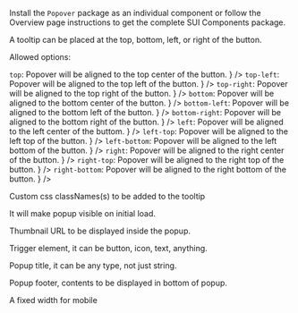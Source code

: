 
<Section contained={true} style={{ paddingTop: 0, paddingBottom: 0 }}>
	<p>
		Install the <Code small={true}>Popover</Code> package as an individual
		component or follow the Overview page instructions to get the complete
		SUI Components package.
	</p>
</Section>

<Section title="Props" border={true}>
		<Section
			title={{ content: 'position', tag: 'string', small: true }}
			style={{ paddingTop: 10, paddingLeft: 20, paddingRight: 0 }}
		>
			<p>
				A tooltip can be placed at the top, bottom, left, or right of the
				button.
			</p>
			<p>Allowed options:</p>
			<List>
				<span
					label={
						<>
							<Code small={true}>top</Code>: Popover will be aligned
							to the top center of the button.
						</>
					}
				/>
				<span
					label={
						<>
							<Code small={true}>top-left</Code>: Popover will be
							aligned to the top left of the button.
						</>
					}
				/>
				<span
					label={
						<>
							<Code small={true}>top-right</Code>: Popover will be
							aligned to the top right of the button.
						</>
					}
				/>
				<span
					label={
						<>
							<Code small={true}>bottom</Code>: Popover will be
							aligned to the bottom center of the button.
						</>
					}
				/>
				<span
					label={
						<>
							<Code small={true}>bottom-left</Code>: Popover will be
							aligned to the bottom left of the button.
						</>
					}
				/>
				<span
					label={
						<>
							<Code small={true}>bottom-right</Code>: Popover will be
							aligned to the bottom right of the button.
						</>
					}
				/>
				<span
					label={
						<>
							<Code small={true}>left</Code>: Popover will be aligned
							to the left center of the buttom.
						</>
					}
				/>
				<span
					label={
						<>
							<Code small={true}>left-top</Code>: Popover will be
							aligned to the left top of the button.
						</>
					}
				/>
				<span
					label={
						<>
							<Code small={true}>left-bottom</Code>: Popover will be
							aligned to the left bottom of the button.
						</>
					}
				/>
				<span
					label={
						<>
							<Code small={true}>right</Code>: Popover will be aligned
							to the right center of the button.
						</>
					}
				/>
				<span
					label={
						<>
							<Code small={true}>right-top</Code>: Popover will be
							aligned to the right top of the button.
						</>
					}
				/>
				<span
					label={
						<>
							<Code small={true}>right-bottom</Code>: Popover will be
							aligned to the right bottom of the button.
						</>
					}
				/>
			</List>
		</Section>
		<Section
			title={{ content: 'className', tag: 'string', small: true }}
			style={{ paddingTop: 0, paddingLeft: 20, paddingRight: 0 }}
		>
			<p>Custom css classNames(s) to be added to the tooltip</p>
		</Section>
		<Section
			title={{ content: 'isOpen', tag: 'boolean', small: true }}
			style={{ paddingTop: 0, paddingLeft: 20, paddingRight: 0 }}
		>
			<p>
				It will make popup visible on initial load.
			</p>
		</Section>
	<Section
		title={{ content: 'image', tag: 'string', small: true }}
		style={{ paddingTop: 0, paddingLeft: 20, paddingRight: 0 }}
	>
		<p>
			Thumbnail URL to be displayed inside the popup.
		</p>
	</Section>
	<Section
		title={{ content: 'trigger', tag: 'node', small: true }}
		style={{ paddingTop: 0, paddingLeft: 20, paddingRight: 0 }}
	>
		<p>
			Trigger element, it can be button, icon, text, anything.
		</p>
	</Section>
	<Section
		title={{ content: 'title', tag: 'node', small: true }}
		style={{ paddingTop: 0, paddingLeft: 20, paddingRight: 0 }}
	>
		<p>
			Popup title, it can be any type, not just string.
		</p>
	</Section>
	<Section
		title={{ content: 'footer', tag: 'node', small: true }}
		style={{ paddingTop: 0, paddingLeft: 20, paddingRight: 0 }}
	>
		<p>
			Popup footer, contents to be displayed in bottom of popup.
		</p>
	</Section>
		<Section
			title={{ content: 'children', tag: 'React Node', small: true }}
			style={{ paddingTop: 0, paddingLeft: 20, paddingRight: 0 }}
		>
			<p>
				A fixed width for mobile
			</p>
	</Section>
</Section>
